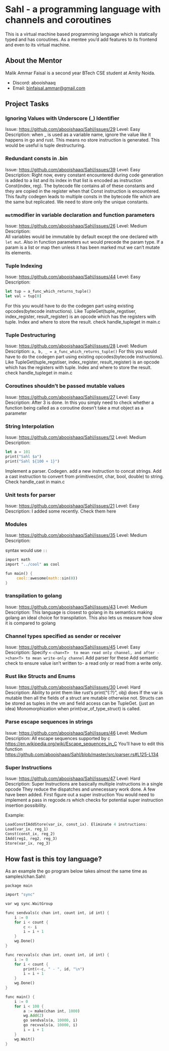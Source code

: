 # **Sahl - a programming language with channels and coroutines**

This is a virtual machine based programming language which is statically typed and has coroutines. As a mentee you’d add features to its frontend and even to its virtual machine.

## About the Mentor
Malik Ammar Faisal is a second year BTech CSE student at Amity Noida.

- Discord: abooishaaq
- Email: binfaisal.ammar@gmail.com

## Project Tasks

### Ignoring Values with Underscore (_) Identifier
Issue: https://github.com/abooishaaq/Sahl/issues/29
Level: Easy
Description: when _ is used as a variable name, ignore the value like it happens in go and rust. This means no store instruction is generated. This would be useful is tuple destructuring.

### Redundant consts in .bin
Issue: https://github.com/abooishaaq/Sahl/issues/39
Level: Easy
Description: 
Right now, every constant encountered during code generation is added to a list and its index in that list is encoded as instruction Const(index, reg). The bytecode file contains all of these constants and they are copied in the register when that Const instruction is encountered. 
This faulty codegen leads to multiple consts in the bytecode file which are the same but replicated. We need to store only the unique constants.


### `mut`modifier in variable declaration and function parameters 
Issue: https://github.com/abooishaaq/Sahl/issues/26
Level: Medium
Description:  
All variables would be immutable by default except the one declared with ` let mut`. Also in function parameters `mut` would precede the param type. If a param is a list or map then unless it has been marked mut we can’t mutate its elements.

### Tuple Indexing
Issue:  https://github.com/abooishaaq/Sahl/issues/44 
Level: Easy
Description:  
```rust
let tup = a_func_which_returns_tuple()
let val = tup[0]
```
For this you would have to do the codegen part using existing opcodes(bytecode instructions). Like TupleGet(tuple_regstiser, index_register, result_register) is an opcode which has the registers with tuple. Index and where to store the result. check handle_tupleget in main.c

### Tuple Destructuring
Issue: https://github.com/abooishaaq/Sahl/issues/28
Level: Medium
Description:  ``a, b, _ = a_func_which_returns_tuple()``
For this you would have to do the codegen part using existing opcodes(bytecode instructions). Like TupleGet(tuple_regstiser, index_register, result_register) is an opcode which has the registers with tuple. Index and where to store the result. check handle_tupleget in main.c

### Coroutines shouldn’t be passed mutable values
Issue: https://github.com/abooishaaq/Sahl/issues/27
Level: Easy
Description:  After 3 is done. In this you simply need to check whether a function being called as a coroutine doesn’t take a mut object as a parameter

### String Interpolation
Issue: https://github.com/abooishaaq/Sahl/issues/12
Level: Medium
Description:  
```rust
let a = 101
print("Sahl $a")
print("Sahl ${100 + 1}")
```

Implement a parser.
Codegen.
add a new instruction to concat strings.
Add a cast instruction to convert from primitives(int, char, bool, double) to string. Check handle_cast in main.c 

### Unit tests for parser
Issue: https://github.com/abooishaaq/Sahl/issues/21 
Level: Easy
Description:  I added some recently. Check them here

### Modules
Issue:  https://github.com/abooishaaq/Sahl/issues/35 
Level: Medium
Description: 

syntax would use `::`

```rust
import math
import "../cool" as cool

fun main() {
     cool::awesome(math::sin(0))
}
```
 
### transpilation to golang
Issue:  https://github.com/abooishaaq/Sahl/issues/43 
Level: Medium
Description: This language is closest to golang in its semantics making golang an ideal choice for transpilation. This also lets us measure how slow it is compared to golang


### Channel types specified as sender or receiver
Issue:  https://github.com/abooishaaq/Sahl/issues/45 
Level: Easy
Description: 
Specify `<-chan<T>  to mean read only channel, and after ->chan<T> to mean write-only channel`
Add parser for these
Add semantic check to ensure value isn’t written to- a read only or read from a write only.

### Rust like Structs and Enums
Issue:  https://github.com/abooishaaq/Sahl/issues/30 
Level: Hard
Description: 
Ability to print them like rust’s print(“{:?}”, obj)  does
If the var is mutable then all the fields of a struct are mutable otherwise not.
Structs can be stored as tuples in the vm and field access can be TupleGet. (just an idea)
Monomorphization when print(var_of_type_struct) is called.

### Parse escape sequences in strings
Issue:  https://github.com/abooishaaq/Sahl/issues/46 
Level: Medium
Description: 
All escape sequences supported by c https://en.wikipedia.org/wiki/Escape_sequences_in_C
You’ll have to edit this function https://github.com/abooishaaq/Sahl/blob/master/src/parser.rs#L125-L134 

### Super Instructions

Issue:  https://github.com/abooishaaq/Sahl/issues/47 
Level: Hard
Description: 
Super Instructions are basically multiple instructions in a single opcode
They reduce the dispatches and unnecessary work done.
A few have been added.
First figure out a super instruction
You would need to implement a pass in regcode.rs which checks for potential super instruction insertion possibility. 

Example: 
```rust
LoadConstIAddStore(var_ix, const_ix). Eliminate 4 instructions:
Load(var_ix, reg_1)
Const(const_ix, reg_2)
IAdd(reg1, reg2, reg_3)
Store(var_ix, reg_3)
```


## How fast is this toy language?

As an example the go program below  takes almost the same time as samples/chan.Sahl:

`package main`

```rust
import "sync"

var wg sync.WaitGroup

func sendvals(c chan int, count int, id int) {
    i := 0
    for i < count {
        c <- i
        i = i + 1
    }
    wg.Done()
}

func recvvals(c chan int, count int, id int) {
    i := 0
    for i < count {
        print(<-c, " - ", id, "\n")
        i = i + 1
    }
    wg.Done()
}

func main() {
    i := 0
    for i < 100 {
        a := make(chan int, 1000)
        wg.Add(2)
        go sendvals(a, 10000, i)
        go recvvals(a, 10000, i)
        i = i + 1
    }
    wg.Wait()
}
```






